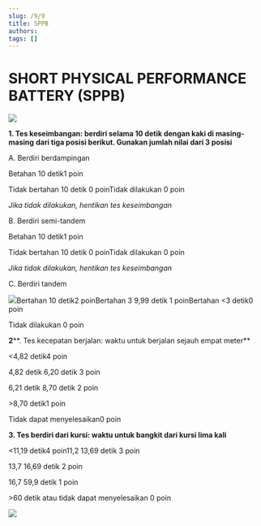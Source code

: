 ```yaml
---
slug: /9/9
title: SPPB
authors: 
tags: []
---
```


# **SHORT PHYSICAL PERFORMANCE BATTERY (SPPB)**

![](/ilm/image141.gif)

**1\. Tes keseimbangan: berdiri selama 10 detik dengan kaki di masing-masing** **dari tiga posisi berikut. Gunakan jumlah nilai dari 3 posisi**

A. Berdiri berdampingan

Betahan 10 detik1 poin

Tidak bertahan 10 detik 0 poinTidak dilakukan 0 poin

_Jika tidak dilakukan, hentikan tes keseimbangan_

B. Berdiri semi-tandem

Betahan 10 detik1 poin

Tidak bertahan 10 detik 0 poinTidak dilakukan 0 poin

_Jika tidak dilakukan, hentikan tes keseimbangan_

C. Berdiri tandem

![](/ilm/image143.gif)Bertahan 10 detik2 poinBertahan 3 9,99 detik 1 poinBertahan \<3 detik0 poin

Tidak dilakukan 0 poin

**2****. Tes kecepatan berjalan: waktu untuk berjalan sejauh empat meter**

\<4,82 detik4 poin

4,82 detik 6,20 detik 3 poin

6,21 detik 8,70 detik 2 poin

\>8,70 detik1 poin

Tidak dapat menyelesaikan0 poin

**3\. Tes berdiri dari kursi: waktu untuk bangkit dari kursi lima kali**

\<11,19 detik4 poin11,2 13,69 detik 3 poin

13,7 16,69 detik 2 poin

16,7 59,9 detik 1 poin

\>60 detik atau tidak dapat menyelesaikan 0 poin

![](/ilm/image145.gif)
